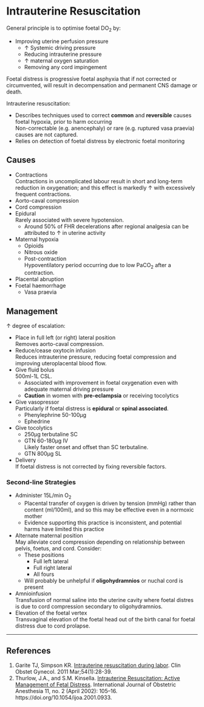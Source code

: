 # Intrauterine Resuscitation

:::info
General principle is to optimise foetal DO~2~ by:

* Improving uterine perfusion pressure
	* ↑ Systemic driving pressure
	* Reducing intrauterine pressure
	* ↑ maternal oxygen saturation
	* Removing any cord impingement
:::

Foetal distress is progressive foetal asphyxia that if not corrected or circumvented, will result in decompensation and permanent CNS damage or death.

Intrauterine resuscitation:

* Describes techniques used to correct **common** and **reversible** causes foetal hypoxia, prior to harm occurring  
Non-correctable (e.g. anencephaly) or rare (e.g. ruptured vasa praevia) causes are not captured.
* Relies on detection of foetal distress by electronic foetal monitoring


## Causes

* Contractions  
Contractions in uncomplicated labour result in short and long-term reduction in oxygenation; and this effect is markedly ↑ with excessively frequent contractions.
* Aorto-caval compression
* Cord compression
* Epidural  
Rarely associated with severe hypotension.
	* Around 50% of FHR decelerations after regional analgesia can be attributed to ↑ in uterine activity
* Maternal hypoxia  
	* Opioids
	* Nitrous oxide
	* Post-contraction  
	Hypoventilatory period occurring due to low PaCO~2~ after a contraction.
* Placental abruption
* Foetal haemorrhage
	* Vasa praevia

## Management

↑ degree of escalation:

* Place in full left (or right) lateral position  
Removes aorto-caval compression.
* Reduce/cease oxytocin infusion  
Reduces intrauterine pressure, reducing foetal compression and improving uteroplacental blood flow.
* Give fluid bolus  
500ml-1L CSL.
	* Associated with improvement in foetal oxygenation even with adequate maternal driving pressure
	* **Caution** in women with **pre-eclampsia** or receiving tocolytics
* Give vasopressor  
Particularly if foetal distress is **epidural** or **spinal associated**.
	* Phenylephrine 50-100μg
	* Ephedrine
* Give tocolytics
	* 250μg terbutaline SC
	* GTN 60-180μg IV  
	Likely faster onset and offset than SC terbutaline.
	* GTN 800μg SL
* Delivery  
If foetal distress is not corrected by fixing reversible factors.

### Second-line Strategies

* Administer 15L/min O~2~  
	* Placental transfer of oxygen is driven by tension (mmHg) rather than content (ml/100ml), and so this may be effective even in a normoxic mother
	* Evidence supporting this practice is inconsistent, and potential harms have limited this practice
* Alternate maternal position  
May alleviate cord compression depending on relationship between pelvis, foetus, and cord. Consider:
	* These positions
		* Full left lateral
		* Full right lateral
		* All fours
	* Will probably be unhelpful if **oligohydramnios** or nuchal cord is present
* Amnioinfusion  
Transfusion of normal saline into the uterine cavity where foetal distres is due to cord compression secondary to oligohydramnios.
* Elevation of the foetal vertex  
Transvaginal elevation of the foetal head out of the birth canal for foetal distress due to cord prolapse.

---

## References

1. Garite TJ, Simpson KR. [Intrauterine resuscitation during labor](https://www.ncbi.nlm.nih.gov/pubmed/21278499). Clin Obstet Gynecol. 2011 Mar;54(1):28-39.
2. Thurlow, J.A., and S.M. Kinsella. [Intrauterine Resuscitation: Active Management of Fetal Distress](https://www.ncbi.nlm.nih.gov/pubmed/15321562). International Journal of Obstetric Anesthesia 11, no. 2 (April 2002): 105–16. https://doi.org/10.1054/ijoa.2001.0933.
